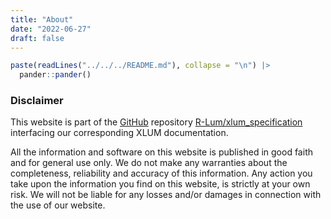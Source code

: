 ```yaml
---
title: "About"
date: "2022-06-27"
draft: false
---
```

 
```r
paste(readLines("../../../README.md"), collapse = "\n") |>
  pander::pander()
```

### Disclaimer 

This website is part of the [GitHub](https://github.com) repository [R-Lum/xlum_specification](https://github.com/R-Lum/xlum_specification) interfacing our corresponding XLUM documentation.

All the information and software on this website is published in good faith and for general use only. We do not make any warranties about the completeness, reliability and accuracy of this information. Any action you take upon the information you find on this website, is strictly at your own risk. We will not be liable for any losses and/or damages in connection with the use of our website.
